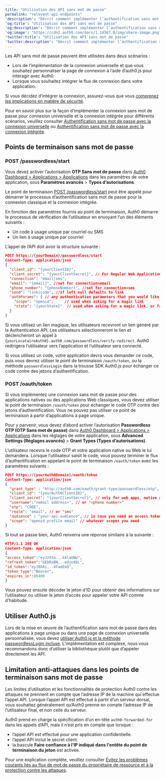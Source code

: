 ```yaml
---
title: "Utilisation des API sans mot de passe"
permalink: "relevant-api-endpoints"
'description': "Décrit comment implémenter l’authentification sans mot de passe à l’aide des API Auth0."
'og:title': "Utilisation des API sans mot de passe"
'og:description': "Décrit comment implémenter l’authentification sans mot de passe à l’aide des API Auth0."
'og:image': "https://cdn2.auth0.com/docs/1.14567.0/img/share-image.png"
'twitter:title': "Utilisation des API sans mot de passe"
'twitter:description': "Décrit comment implémenter l’authentification sans mot de passe à l’aide des API Auth0."
---
```


Les API sans mot de passe peuvent être utilisées dans deux scénarios :

* Lors de l’implémentation de la connexion universelle et que vous souhaitez personnaliser la page de connexion à l’aide d’auth0.js pour interagir avec Auth0.
* Lorsque vous souhaitez intégrer le flux de connexion dans votre application.

Si vous décidez d’intégrer la connexion, assurez-vous que vous [comprenez les implications en matière de sécurité](/docs/fr-ca/authenticate/login/universal-vs-embedded-login).

Pour en savoir plus sur la façon d’implémenter la connexion sans mot de passe pour connexion universelle et la connexion intégrée pour différents scénarios, veuillez consulter [Authentification sans mot de passe avec la connexion universelle](/docs/fr-ca/authenticate/passwordless/implement-login/universal-login) ou [Authentification sans mot de passe avec la connexion intégrée](/docs/fr-ca/authenticate/passwordless/implement-login/embedded-login).

## Points de terminaison sans mot de passe

### POST /passwordless/start

<Callout icon="file-lines" color="#0EA5E9" iconType="regular">

Vous devez activer l’autorisation **OTP Sans mot de passe** dans [Auth0 Dashboard > Applications > Applications](https://manage.auth0.com/#/applications) dans les paramètres de votre application, sous **Paramètres avancés** > **Types d’autorisations**.

</Callout>

Le point de terminaison [POST /passwordless/start](/docs/fr-ca/api/authentication#get-code-or-link) peut être appelé pour démarrer le processus d’authentification sans mot de passe pour la connexion classique et la connexion intégrée.

En fonction des paramètres fournis au point de terminaison, Auth0 démarre le processus de vérification de l’utilisateur en envoyant l’un des éléments suivants :

* Un code à usage unique par courriel ou SMS
* Un lien à usage unique par courriel

L’appel de l’API doit avoir la structure suivante :

```json lines
POST https://{yourDomain}/passwordless/start
Content-Type: application/json
{
  "client_id": "{yourClientID}",
  "client_secret": "{yourClientSecret}", // For Regular Web Applications
  "connection": "email|sms",
  "email": "{email}", //set for connection=email
  "phone_number": "{phoneNumber}", //set for connection=sms
  "send": "link|code", //if left null defaults to link
  "authParams": { // any authentication parameters that you would like to add
    "scope": "openid",     // used when asking for a magic link
    "state": "{yourState}"  // used when asking for a magic link, or from the custom login page
  }
}
```

Si vous utilisez un lien magique, les utilisateurs recevront un lien généré par la Authentication API. Les utilisateurs sélectionneront le lien et déclencheront un appel à \{`yourLocataireAuth0}.auth0.com/passwordless/verify-redirect`. Auth0 redirigera l’utilisateur vers l’application et l’utilisateur sera connecté.

Si vous utilisez un code, votre application devra vous demander ce code, puis vous devrez utiliser le point de terminaison `/oauth/token`, ou la méthode `passwordlessLogin` dans la trousse SDK Auth0.js pour échanger ce code contre des jetons d’authentification.

### POST /oauth/token

Si vous implémentez une connexion sans mot de passe pour des applications natives ou des applications Web classiques, vous devez utiliser le point de terminaison `/oauth/token` pour échanger le code OTP contre des jetons d’authentification. Vous ne pouvez pas utiliser ce point de terminaison à partir d’applications à page unique.

Pour y parvenir, vous devez d’abord activer l’autorisation **<Tooltip href="/docs/fr-ca/glossary?term=passwordless" tip="Sans mot de passe
Forme d’authentification qui ne repose pas sur un mot de passe comme premier facteur." cta="Voir le glossaire">Passwordless</Tooltip> OTP (OTP Sans mot de passe)** dans [Auth0 Dashboard > Applications > Applications](https://manage.auth0.com/#/applications) dans les réglages de votre application, sous **Advanced Settings (Réglages avancés)** > **Grant Types (Types d’autorisations)**.

L’utilisateur recevra le code OTP et votre application native ou Web le lui demandera. Lorsque l’utilisateur saisit le code, vous pouvez terminer le flux d’authentification en appelant le point de terminaison `/oauth/token` avec les paramètres suivants :

```json lines
POST https://{yourAuth0Domain}/oauth/token
Content-Type: application/json
{
  "grant_type" : "http://auth0.com/oauth/grant-type/passwordless/otp",
  "client_id": "{yourAuth0ClientID}",
  "client_secret": "{yourClientSecret}", // only for web apps, native apps don’t have a client secret
  "username":"<email address>", // or "<phone number>"
  "otp": "CODE",
  "realm": "email", // or "sms" 
  "audience" : "your-api-audience", // in case you need an access token for a specific API
  "scope": "openid profile email" // whatever scopes you need
}
```

Si tout se passe bien, Auth0 renverra une réponse similaire à la suivante :

```json lines
HTTP/1.1 200 OK
Content-Type: application/json
{
"access_token":"eyJz93a...k4laUWw",
"refresh_token":"GEbRxBN...edjnXbL",
"id_token":"eyJ0XAi...4faeEoQ",
"token_type":"Bearer",
"expires_in":86400
}
```

Vous pouvez ensuite décoder le jeton d’ID pour obtenir des informations sur l’utilisateur ou utiliser le jeton d’accès pour appeler votre API comme d’habitude.

## Utiliser Auth0.js

Lors de la mise en œuvre de l’authentification sans mot de passe dans des applications à page unique ou dans une page de connexion universelle personnalisée, vous devez [utiliser Auth0.js et la méthode passwordlessLogin incluse](/docs/fr-ca/libraries/auth0js). L’implémentation est complexe, nous vous recommandons donc d’utiliser la bibliothèque plutôt que d’appeler directement les API.

## Limitation anti-attaques dans les points de terminaison sans mot de passe

Les limites d’utilisation et les fonctionnalités de protection Auth0 contre les attaques ne prennent en compte que l’adresse IP de la machine qui effectue l’appel API. Lorsque l’appel API est effectué à partir d’un serveur dorsal, vous souhaitez généralement qu’Auth0 prenne en compte l’adresse IP de l’utilisateur final, et non celle du serveur.

Auth0 prend en charge la spécification d’un en-tête `auth0-forwarded-for` dans les appels d’API, mais il n’est pris en compte que lorsque :

* l’appel API est effectué pour une application confidentielle.
* l’appel API inclut le secret client.
* la bascule **Faire confiance à l'IP indiqué dans l'entête du point de terminaison du jeton** est activée.

Pour une explication complète, veuillez consulter [Évitez les problèmes courants liés au flux de mot de passe du propriétaire de ressource et à la protection contre les attaques](/docs/fr-ca/get-started/authentication-and-authorization-flow/resource-owner-password-flow/avoid-common-issues-with-resource-owner-password-flow-and-attack-protection).